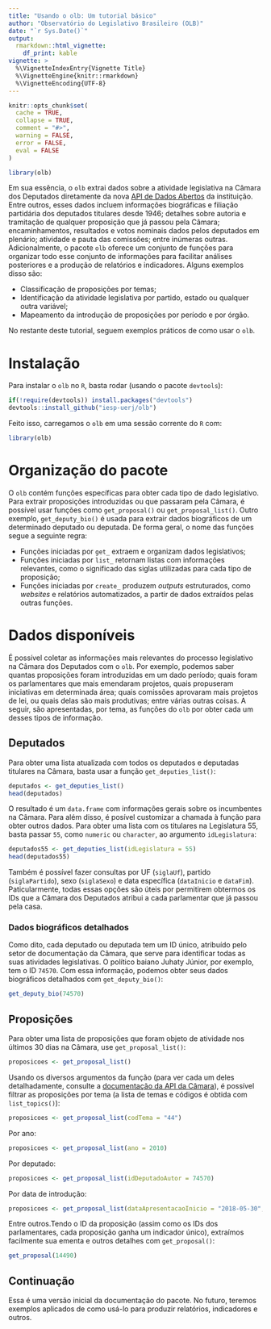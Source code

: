```yaml
---
title: "Usando o olb: Um tutorial básico"
author: "Observatório do Legislativo Brasileiro (OLB)"
date: "`r Sys.Date()`"
output: 
  rmarkdown::html_vignette:
    df_print: kable
vignette: >
  %\VignetteIndexEntry{Vignette Title}
  %\VignetteEngine{knitr::rmarkdown}
  %\VignetteEncoding{UTF-8}
---
```


```r
knitr::opts_chunk$set(
  cache = TRUE,
  collapse = TRUE,
  comment = "#>",
  warning = FALSE,
  error = FALSE,
  eval = FALSE
)

library(olb)
```

Em sua essência, o `olb` extrai dados sobre a atividade legislativa na Câmara dos Deputados diretamente da nova [API de Dados Abertos](https://dadosabertos.camara.leg.br/) da instituição. Entre outros, esses dados incluem informações biográficas e filiação partidária dos deputados titulares desde 1946; detalhes sobre autoria e tramitação de qualquer proposição que já passou pela Câmara; encaminhamentos, resultados e votos nominais dados pelos deputados em plenário; atividade e pauta das comissões; entre inúmeras outras. Adicionalmente, o pacote `olb` oferece um conjunto de funções para organizar todo esse conjunto de informações para facilitar análises posteriores e a produção de relatórios e indicadores.
Alguns exemplos disso são:

- Classificação de proposições por temas;
- Identificação da atividade legislativa por partido, estado ou qualquer outra variável;
- Mapeamento da introdução de proposições por período e por órgão.

No restante deste tutorial, seguem exemplos práticos de como usar o `olb`.

# Instalação

Para instalar o `olb` no `R`, basta rodar (usando o pacote `devtools`):

```r
if(!require(devtools)) install.packages("devtools")
devtools::install_github("iesp-uerj/olb")
```

Feito isso, carregamos o `olb` em uma sessão corrente do `R` com:

```r
library(olb)
```

# Organização do pacote

O `olb` contém funções específicas para obter cada tipo de dado legislativo. Para extrair proposições introduzidas ou que passaram pela Câmara, é possível usar funções como `get_proposal()` ou `get_proposal_list()`. Outro exemplo, `get_deputy_bio()` é usada para extrair dados biográficos de um determinado deputado ou deputada. De forma geral, o nome das funções segue a seguinte regra:

- Funções iniciadas por `get_` extraem e organizam dados legislativos;
- Funções iniciadas por `list_` retornam listas com informações relevantes, como o significado das siglas utilizadas para cada tipo de proposição;
- Funções iniciadas por `create_` produzem *outputs* estruturados, como *websites* e relatórios automatizados, a partir de dados extraídos pelas outras funções.

# Dados disponíveis

É possível coletar as informações mais relevantes do processo legislativo na Câmara dos Deputados com o `olb`. Por exemplo, podemos saber quantas proposições foram introduzidas em um dado período; quais foram os parlamentares que mais emendaram projetos, quais propuseram iniciativas em determinada área; quais comissões aprovaram mais projetos de lei, ou quais delas são mais produtivas; entre várias outras coisas. A seguir, são apresentadas, por tema, as funções do `olb` por obter cada um desses tipos de informação.

## Deputados

Para obter uma lista atualizada com todos os deputados e deputadas titulares na Câmara, basta usar a função `get_deputies_list()`:

```r
deputados <- get_deputies_list()
head(deputados)
```

O resultado é um `data.frame` com informações gerais sobre os incumbentes na Câmara. Para além disso, é posível customizar a chamada à função para obter outros dados. Para obter uma lista com os titulares na Legislatura 55, basta passar `55`, como `numeric` ou `character`, ao argumento `idLegislatura`:

```r
deputados55 <- get_deputies_list(idLegislatura = 55)
head(deputados55)
```

Também é possível fazer consultas por UF (`siglaUf`), partido (`siglaPartido`), sexo (`siglaSexo`) e data específica (`dataInicio` e `dataFim`). Paticularmente, todas essas opções são úteis por permitirem obtermos os IDs que a Câmara dos Deputados atribui a cada parlamentar que já passou pela casa.


### Dados biográficos detalhados

Como dito, cada deputado ou deputada tem um ID único, atribuído pelo setor de documentação da Câmara, que serve para identificar todas as suas atividades legislativas. O político baiano Juhaty Júnior, por exemplo, tem o ID `74570`. Com essa informação, podemos obter seus dados biográficos detalhados com `get_deputy_bio()`:

```r
get_deputy_bio(74570)
```

## Proposições

Para obter uma lista de proposições que foram objeto de atividade nos últimos 30 dias na Câmara, use `get_proposal_list()`:

```r
proposicoes <- get_proposal_list()
```

Usando os diversos argumentos da função (para ver cada um deles detalhadamente, consulte a [documentação da API da Câmara](https://dadosabertos.camara.leg.br/swagger/api.html)), é possível filtrar as proposições por tema (a lista de temas e códigos é obtida com `list_topics()`):


```r
proposicoes <- get_proposal_list(codTema = "44")
```

Por ano:

```r
proposicoes <- get_proposal_list(ano = 2010)
```

Por deputado:

```r
proposicoes <- get_proposal_list(idDeputadoAutor = 74570)
```

Por data de introdução:

```r
proposicoes <- get_proposal_list(dataApresentacaoInicio = "2018-05-30", dataApresentacaoFim = "2018-06-30")
```

Entre outros.Tendo o ID da proposição (assim como os IDs dos parlamentares, cada proposição ganha um indicador único), extraímos facilmente sua ementa e outros detalhes com `get_proposal()`:

```r
get_proposal(14490)
```

## Continuação

Essa é uma versão inicial da documentação do pacote. No futuro, teremos exemplos aplicados de como usá-lo para produzir relatórios, indicadores e outros.
